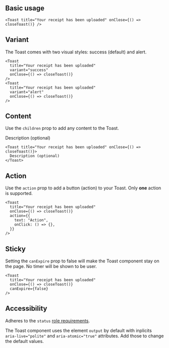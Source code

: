 
## Basic usage

<Preview className="pointer-events-none [&>*]:animate-none">
  <Toast title="Your receipt has been uploaded" canExpire variant="success" />
</Preview>

```tsx
<Toast title="Your receipt has been uploaded" onClose={() => closeToast()} />
```

## Variant

The Toast comes with two visual styles: success (default) and alert.

<Preview className="pointer-events-none [&>*]:animate-none">
  <Toast title="Your receipt has been uploaded" canExpire variant="success" />
  <Toast title="Your receipt has been uploaded" canExpire variant="alert" />
</Preview>

```tsx
<Toast
  title="Your receipt has been uploaded"
  variant="success"
  onClose={() => closeToast()}
/>
<Toast
  title="Your receipt has been uploaded"
  variant="alert"
  onClose={() => closeToast()}
/>
```

## Content

Use the `children` prop to add any content to the Toast.

<Preview className="pointer-events-none [&>*]:animate-none">
  <Toast title="Your receipt has been uploaded" canExpire variant="success">
    Description (optional)
  </Toast>
</Preview>

```tsx
<Toast title="Your receipt has been uploaded" onClose={() => closeToast()}>
  Description (optional)
</Toast>
```

## Action

Use the `action` prop to add a button (action) to your Toast. Only **one** action is supported.

<Preview className="pointer-events-none [&>*]:animate-none">
  <Toast
    title="Your receipt has been uploaded"
    action={{
      text: "Action",
    }}
  />
</Preview>

```tsx
<Toast
  title="Your receipt has been uploaded"
  onClose={() => closeToast()}
  action={{
    text: "Action",
    onClick: () => {},
  }}
/>
```

## Sticky

Setting the `canExpire` prop to false will make the Toast component stay on the page. No timer will be shown to be user.

<Preview className="pointer-events-none [&>*]:animate-none">
  <Toast title="Your receipt has been uploaded" canExpire={false} />
</Preview>

```tsx
<Toast
  title="Your receipt has been uploaded"
  onClose={() => closeToast()}
  canExpire={false}
/>
```

## Accessibility

Adheres to the `status` [role requirements](https://www.w3.org/TR/wai-aria-1.2/#status).

The Toast component uses the element `output` by default with inplicits `aria-live="polite"` and `aria-atomic="true"` attributes. Add those to change the default values.
